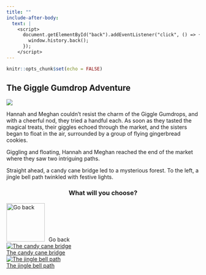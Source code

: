 ```yaml
---
title: ""
include-after-body:
  text: |
    <script>
      document.getElementById("back").addEventListener("click", () => {
        window.history.back();
      });
    </script>
---
```


```r
knitr::opts_chunk$set(echo = FALSE)
```

:::::: {.scenario .column-screen}

:::: {.column-body .scenario-text}

## The Giggle Gumdrop Adventure

::::

::: {.column-body .scenario-image}

![](images/giggle-gumdrop-adventure.png)

:::

:::: {.column-body .scenario-text}

Hannah and Meghan couldn't resist the charm of the Giggle Gumdrops, and with a cheerful nod, they tried a handful each. As soon as they tasted the magical treats, their giggles echoed through the market, and the sisters began to float in the air, surrounded by a group of flying gingerbread cookies.

Giggling and floating, Hannah and Meghan reached the end of the market where they saw two intriguing paths.

Straight ahead, a candy cane bridge led to a mysterious forest. To the left, a jingle bell path twinkled with festive lights.

::::

:::: {.column-body .scenario-image}
::: {style="text-align: center;"}
### What will you choose?
:::

  ```{=html}
<div class="container">

  <div id="back">
  <img src="images/back.png" alt="Go back" style="width: 100px; height: 100px; margin-right: 10px;">Go back
  </div>
  
  <div class="options">
  <div class="option">
    <a href="candy-cane-bridge.html"><img src="images/candy-cane-bridge.png" alt="The candy cane bridge"><div>The candy cane bridge</div></a>
      </div>
  
  <div class="option">
  <a href="jingle-bell-path.html"><img src="images/jingle-bell-path.png" alt="The jingle bell path"><div>The jingle bell path</div></a>
  </div>
  

  </div>
  ```

::::




::::::
